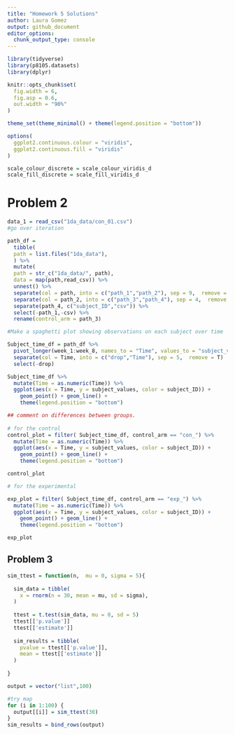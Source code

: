 ```yaml
---
title: "Homework 5 Solutions"
author: Laura Gomez
output: github_document
editor_options: 
  chunk_output_type: console
---
```


```r
library(tidyverse)
library(p8105.datasets)
library(dplyr)

knitr::opts_chunk$set(
  fig.width = 6,
  fig.asp = 0.6,
  out.width = "90%"
)

theme_set(theme_minimal() + theme(legend.position = "bottom"))

options(
  ggplot2.continuous.colour = "viridis",
  ggplot2.continuous.fill = "viridis"
)

scale_colour_discrete = scale_colour_viridis_d
scale_fill_discrete = scale_fill_viridis_d
```

# Problem 2
```r
data_1 = read_csv("1da_data/con_01.csv")
#go over iteration
```

```r
path_df = 
  tibble(
  path = list.files("1da_data"),
  ) %>%
  mutate(
  path = str_c("1da_data/", path),
  data = map(path,read_csv)) %>%
  unnest() %>%
  separate(col = path, into = c("path_1","path_2"), sep = 9,  remove = T) %>%
  separate(col = path_2, into = c("path_3","path_4"), sep = 4,  remove = T) %>%
  separate(path_4, c("subject_ID","csv")) %>%
  select(-path_1,-csv) %>%
  rename(control_arm = path_3)

#Make a spaghetti plot showing observations on each subject over time

Subject_time_df = path_df %>%
  pivot_longer(week_1:week_8, names_to = "Time", values_to = "subject_values") %>%
  separate(col = Time, into = c("drop","Time"), sep = 5,  remove = T)  %>%
  select(-drop)

Subject_time_df %>%
  mutate(Time = as.numeric(Time)) %>%
  ggplot(aes(x = Time, y = subject_values, color = subject_ID)) + 
    geom_point() + geom_line() + 
    theme(legend.position = "bottom")

## comment on differences between groups.
  
# for the control
control_plot = filter( Subject_time_df, control_arm == "con_") %>%
  mutate(Time = as.numeric(Time)) %>%
  ggplot(aes(x = Time, y = subject_values, color = subject_ID)) + 
    geom_point() + geom_line() + 
    theme(legend.position = "bottom")

control_plot

# for the experimental 

exp_plot = filter( Subject_time_df, control_arm == "exp_") %>%
  mutate(Time = as.numeric(Time)) %>%
  ggplot(aes(x = Time, y = subject_values, color = subject_ID)) + 
    geom_point() + geom_line() + 
    theme(legend.position = "bottom")

exp_plot


```


## Problem 3
```r
sim_ttest = function(n,  mu = 0, sigma = 5){
  
  sim_data = tibble(
    x = rnorm(n = 30, mean = mu, sd = sigma),
  )
  
  ttest = t.test(sim_data, mu = 0, sd = 5)
  ttest[['p.value']]
  ttest[['estimate']]
  
  sim_results = tibble(
    pvalue = ttest[['p.value']],
    mean = ttest[['estimate']]
  )
  
}

output = vector("list",100)

#try map
for (i in 1:100) {
  output[[i]] = sim_ttest(30)
}
sim_results = bind_rows(output)

```

